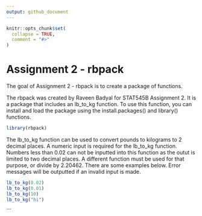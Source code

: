 ```yaml
---
output: github_document
---
```



```r
knitr::opts_chunk$set(
  collapse = TRUE,
  comment = "#>"
)
```

# Assignment 2 - rbpack

<!-- badges: start -->
<!-- badges: end -->

The goal of Assignment 2 - rbpack is to create a package of functions.

The rbpack was created by Raveen Badyal for STAT545B Assignment 2. It is a package that includes an lb_to_kg function. To use this function, you can install and load the package using the install.packages() and library() functions.
```r
library(rbpack)
```

The lb_to_kg function can be used to convert pounds to kilograms to 2 decimal
places. A numeric input is required for the lb_to_kg function. Numbers less than 0.02 can not be inputted into this function as the outut is limited to two decimal places. A different function must be used for that purpose, or divide by 2.20462. There are some examples below. Error messages will be outputted if an invalid input is made.

```r
lb_to_kg(0.02)
lb_to_kg(0.01)
lb_to_kg(10)
lb_to_kg("hi")
```
```
